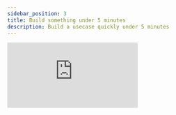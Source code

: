 ```yaml
---
sidebar_position: 3
title: Build something under 5 minutes
description: Build a usecase quickly under 5 minutes 
---
```



<div style={{ position: 'relative', paddingBottom: 'calc(56.15079365079365% + 41px)', height: 0, width: '100%' }}>
    <iframe
    src="https://demo.arcade.software/SnHz8GEOBtA92F4H3T5k?embed&embed_mobile=tab&embed_desktop=inline&show_copy_link=true"
    title="Arcade Flow (Mon Feb 17 2025)"
    frameBorder="0"
    loading="lazy"
    allowFullScreen
    allow="clipboard-write"
    style={{ position: 'absolute', top: 0, left: 0, width: '100%', height: '100%', colorScheme: 'light' }}
    />
</div>


<div style={{ position: 'relative', paddingBottom: 'calc(56.15079365079365% + 41px)', height: 0, width: '100%' }}>
    <iframe
    src="https://demo.arcade.software/vX8u0FeueZ086hR0ItJF?embed&embed_mobile=tab&embed_desktop=inline&show_copy_link=true"
    title="Arcade Flow (Mon Feb 17 2025)"
    frameBorder="0"
    loading="lazy"
    allowFullScreen
    allow="clipboard-write"
    style={{ position: 'absolute', top: 0, left: 0, width: '100%', height: '100%', colorScheme: 'light' }}
    />
</div>



![](./img/counterAppExample.gif)



  return (
    <div style={{ position: 'relative', paddingBottom: 'calc(56.15079365079365% + 41px)', height: 0, width: '100%' }}>
      <iframe
        src="https://demo.arcade.software/DOLulMnP8iTcFSiP7A6h?embed&embed_mobile=tab&embed_desktop=inline&show_copy_link=true"
        title="Arcade Flow (Mon Feb 17 2025)"
        frameBorder="0"
        loading="lazy"
        allowFullScreen
        allow="clipboard-write"
        style={{ position: 'absolute', top: 0, left: 0, width: '100%', height: '100%', colorScheme: 'light' }}
      />
    </div>
  )
}
